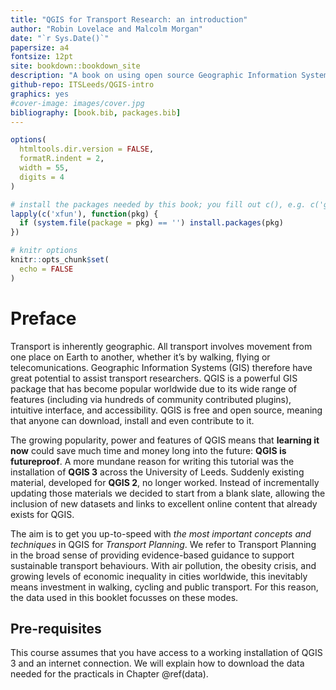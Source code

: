 ```yaml
--- 
title: "QGIS for Transport Research: an introduction"
author: "Robin Lovelace and Malcolm Morgan"
date: "`r Sys.Date()`"
papersize: a4
fontsize: 12pt
site: bookdown::bookdown_site
description: "A book on using open source Geographic Information System for transport planning."
github-repo: ITSLeeds/QGIS-intro
graphics: yes
#cover-image: images/cover.jpg
bibliography: [book.bib, packages.bib]
---
```


<!-- For CRC Press format: -->
<!-- documentclass: krantz -->
<!-- biblio-style: apalike -->
<!-- link-citations: yes -->
<!-- colorlinks: yes -->
<!-- lot: yes -->
<!-- lof: yes -->
<!-- fontsize: 13pt -->

```r
options(
  htmltools.dir.version = FALSE,
  formatR.indent = 2,
  width = 55,
  digits = 4
)

# install the packages needed by this book; you fill out c(), e.g. c('ggplot2', 'dplyr')
lapply(c('xfun'), function(pkg) {
  if (system.file(package = pkg) == '') install.packages(pkg)
})

# knitr options
knitr::opts_chunk$set(
  echo = FALSE
)
```

# Preface {-}

Transport is inherently geographic. All transport involves movement from one place on Earth to another, whether it's by walking, flying or telecomunications. Geographic Information Systems (GIS) therefore have great potential to assist transport researchers. QGIS is a powerful GIS package that has become popular worldwide due to its wide range of features (including via hundreds of community contributed plugins), intuitive interface, and accessibility. QGIS is free and open source, meaning that anyone can download, install and even contribute to it. 

The growing popularity, power and features of QGIS means that **learning it now** could save much time and money long into the future: **QGIS is futureproof**.
A more mundane reason for writing this tutorial was the installation of **QGIS 3** across the University of Leeds.
Suddenly existing material, developed for **QGIS 2**, no longer worked.
Instead of incrementally updating those materials we decided to start from a blank slate, allowing the inclusion of new datasets and links to excellent online content that already exists for QGIS.

The aim is to get you up-to-speed with *the most important concepts and techniques* in QGIS for *Transport Planning*.
We refer to Transport Planning in the broad sense of providing evidence-based guidance to support sustainable transport behaviours.
With air pollution, the obesity crisis, and growing levels of economic inequality in cities worldwide, this inevitably means investment in walking, cycling and public transport.
For this reason, the data used in this booklet focusses on these modes. 



## Pre-requisites {-}

This course assumes that you have access to a working installation of QGIS 3 and an internet connection.
We will explain how to download the data needed for the practicals in Chapter \@ref(data).

<!-- ## Structure of the book {-} -->

<!-- Chapters \@ref(introduction) introduces GIS and the program QGIS... -->

<!-- ## Software information and conventions {-} -->

<!-- I used the **knitr**\index{knitr} package [@xie2015] and the **bookdown**\index{bookdown} package [@R-bookdown] to compile my book. My R session information is shown below: -->

<!-- ```{r} -->
<!-- xfun::session_info() -->
<!-- ``` -->

<!-- Package names are in bold text (e.g., **rmarkdown**), and inline code and filenames are formatted in a typewriter font (e.g., `knitr::knit('foo.Rmd')`). Function names are followed by parentheses (e.g., `bookdown::render_book()`). -->

<!-- ## Acknowledgments {-} -->

<!-- A lot of people helped me when I was writing the book. -->

<!-- ```{block2, type='flushright', html.tag='p'} -->
<!-- Frida Gomam   -->
<!-- on the Mars -->
<!-- ``` -->

